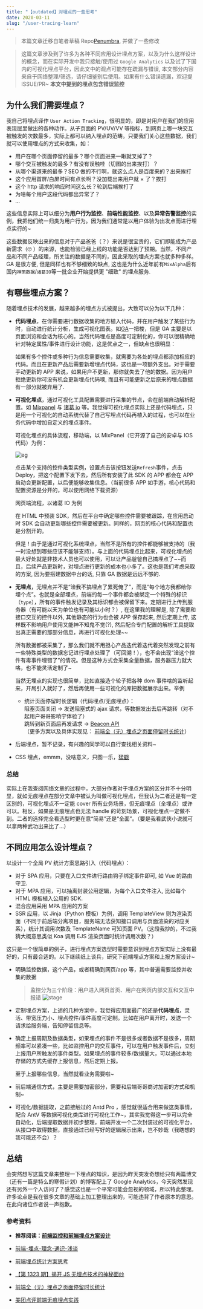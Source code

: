 ```yaml
---
title: "【outdated】对埋点的一些思考"
date: 2020-03-11
slug: "/user-tracing-learn"
---
```


> 本篇文章迁移自笔者草稿 Repo[Penumbra](https://github.com/linbudu599/Penumbra), 并做了一些修改

> 这篇文章涉及到了许多为各种不同应用设计埋点方案，以及为什么这样设计的概念，而在实际开发中我只接触/使用过 `Google Analytics` 以及试了下国内的可视化埋点平台，因此文中的观点可能存在疏漏与错误, 本文部分内容来自于网络整理/筛选，请仔细鉴别后使用。如果有什么错误遗漏，欢迎提 ISSUE/PR~
> **本文中提到的埋点包含错误监控**

## 为什么我们需要埋点？

我自己将埋点译作 `User Action Tracking`，很明显的，即是对用户在我们的应用表现层里做出的各种动作。从子页面的 PV/UV/VV 等指标，到网页上哪一块交互被触发的次数最多，实际上都可以纳入埋点的范畴。只要我们关心这些数据，我们就可以使用埋点的方式来收集，如：

- 用户在哪个页面停留的最多？哪个页面进来一瞅就叉掉了？
- 哪个交互被触发的最多？有没有误触哇（切图的出来挨打）？
- 从哪个渠道来的最多？SEO 做的不行啊，就这么点人是百度来的？出来挨打
- 这个应用首屏/白屏时间有点长啊？没加载出来用户就 × 了？挨打
- 这个 http 请求的响应时间这么长？轮到后端挨打了
- 为啥每个用户这段代码都出异常了？
- ...

这些信息实际上可以细分为**用户行为监控**、**前端性能监控**、以及**异常告警监控**的实例，我把他们统一归类为用户行为。因为我们通常是以用户体验为出发点而进行埋点实行的~

这些数据反映出来的信息对于产品爸爸（？）来说是很宝贵的，它们即能成为产品新需求（🙄 ）的来源，也能检验已经上线的功能是否达到了预期。当然，不同产品和不同产品经理，所关注的数据是不同的，因此采取的埋点方案也就多种多样。GA 是很方便, 但是同样也有不够细致的缺点, 这也是为什么近年前有`MixAlpha`后有国内`神策数据`/`诸葛IO`等一批企业开始提供更 "细致" 的埋点服务.

## 有哪些埋点方案？

随着埋点技术的发展，越来越多的埋点方式被提出，大致可以分为以下几种：

- **代码埋点**，在你需要进行数据收集的地方植入代码，并在用户触发了某些行为时，自动进行统计分析，生成可视化图表。如[GA](https://analytics.google.com)一把梭，但是 GA 主要是以页面浏览和会话为核心的。当然代码埋点是高度可定制化的，你可以很精确地针对特定属性/事件进行设计功能，这是优点之一，但缺点也很明显：

  如果有多个控件或多种行为信息需要收集，就需要为各处的埋点都添加相应的代码。而且在更新产品后需要新增埋点代码，这也是一项额外支出。对于需要手动更新的 APP 来说，如果用户不更新，那你就失去了他的数据。因为用户拒绝更新你可没有机会更新埋点代码噢, 而且有可能更新之后原来的埋点数据有一部分就被弃用了.

- **可视化埋点**，通过可视化工具配置需要进行采集的节点，会在前端自动解析配置。如 [Mixpanel](https://github.com/mixpanel) 与 [诸葛 io](https://demo.zhugeio.com) 等。我觉得可视化埋点实际上还是代码埋点，只是用一个可视化的自动系统代替了自己写埋点代码再植入的过程，也可以在业务代码中增加自定义的埋点事件。

  可视化埋点的具体流程，移动端，以 MixPanel（它开源了自己的安卓与 IOS 代码）为例：

  ![eg](https://img-blog.csdnimg.cn/20190114002031841.png?x-oss-process=image/watermark,type_ZmFuZ3poZW5naGVpdGk,shadow_10,text_aHR0cHM6Ly9ibG9nLmNzZG4ubmV0L2ZlaXNoYW5nYmVpaml4aW5n,size_16,color_FFFFFF,t_70)

  点击某个支持的控件类型实例，设置点击该按钮发送`Refresh`事件，点击 Deploy，把这个配置下发下去，然后所有安装了此 SDK 的 APP 都会在 APP 启动会更新配置，以后便能够收集信息。（当前很多 APP 如手游，核心代码和配置资源是分开的，可以使用网络下载资源）

  网页端流程，以诸葛 IO 为例

  在 HTML 中预装 SDK，然后在平台中确定哪些控件需要被跟踪，在应用启动时 SDK 会自动更新哪些控件需要被更新。同样的，网页的核心代码和配置也是分割开的。

  但是！由于是通过可视化系统埋点，当然不是所有的控件都能够被支持的（我一时没想到哪些应该不能够支持）。与上面的代码埋点比起来，可视化埋点的最大好处就是非技术人员也可以使用，可以让产品爸爸自己搞埋点了~~而且，后续产品更新时，对埋点进行更新的成本也小多了。这也是我们考虑采取的方案, 因为要搭建数据中台的话, 只靠 GA 数据是远远不够的.

* **无埋点**，无埋点并不是“淦我不搞埋点了累死俺了”，而是“每个地方我都给你埋个点”。也就是全部埋点，前端的每一个事件都会被绑定一个特殊的标识（`type`），所有的事件触发记录及其标识都会被保留下来。定期进行上传到服务器（有可能以天为单位也有可能以小时？）, 在这里我的理解是, 除了需要和接口交互的控件以外, 其他静态的行为也会被 APP 保存起来, 然后定期上传, 这样既不影响用户使用又能神不知鬼不觉(?), 然后配合专门配置的解析工具提取出真正需要的那部分信息，再进行可视化处理~~

  所有数据都被采集了，那么我们就不用担心产品迭代着迭代着突然发现之前有一些特殊类型的数据忘记进行埋点处理了（可回溯！），也不会出现“淦这个控件有毒事件埋错了”的情况。但是这种方式会采集全量数据，服务器压力就大咯，也不能灵活定制了~

  当然无埋点的实现也很简单，比如直接造个轮子把各种 dom 事件啥的监听起来，开局引入就好了，然后再使用一些可视化的库把数据展示出来。举例

  - 统计页面停留时长逻辑（代码埋点/无痕埋点）：  
    阻塞页面关闭 -> 发送阻塞式的 ajax 请求，等数据发出去后再跳转（对不起用户哥哥影响宁体验了）  
    跳转到新页面后再发请求 -> [Beacon API](https://developer.mozilla.org/zh-CN/docs/Web/API/Beacon_API)  
    （更多方案以及具体实现见： [前端全（无）埋点之页面停留时长统计](https://github.com/zuopf769/notebook/blob/master/fe/%E5%89%8D%E7%AB%AF%E5%85%A8%EF%BC%88%E6%97%A0%EF%BC%89%E5%9F%8B%E7%82%B9%E4%B9%8B%E9%A1%B5%E9%9D%A2%E5%81%9C%E7%95%99%E6%97%B6%E9%95%BF%E7%BB%9F%E8%AE%A1/README.md)）

* 后端埋点，暂不记录，有兴趣的同学可以自行查找相关资料~

* CSS 埋点，emmm，没啥意义，只图一乐，[猛戳](https://juejin.im/post/5a5ffe79f265da3e3f4cba8a)

### 总结

实际上在我查阅网络文章的过程中，大部分作者对于埋点方案的区分并不十分明显，就如无痕埋点在部分文章中被认为叫做可视化埋点，但我认为二者还是有一定区别的，可视化埋点不一定能 cover 所有业务场景，但无痕埋点（全埋点）或许可以。相反，如果是无痕埋点也无法 handle 的苛刻场景，可视化埋点一定做不到。二者的选择完全看选型时更在意“简易”还是“全面”。（要是我看武侠小说就可以拿两种武功出来比了...）

## 不同应用怎么设计埋点？

以设计一个全局 PV 统计方案思路引入（代码埋点）：

- 对于 SPA 应用，只要在入口文件进行路由钩子绑定事件即可, 如 Vue 的路由守卫.
- 对于 MPA 应用，可以抽离封装公用逻辑，为每个入口文件注入, 比如每个 HTML 模板植入公用的 SDK.
- 混合应用采用 MPA 应用的方案
- SSR 应用，以 Jinja（Python 模板）为例，调用 TemplateView 则为渲染页面（不同于前后端分离项目，服务端无法获知接口调用与页面渲染的对应关系），统计其调用次数及 TemplateName 可知页面 PV。（这段我抄的，不过我猜大概意思类似 Koa 调用 EJS 渲染页面时统计调用次数？）

这只是一个很简单的例子，进行埋点方案选型时需要意识到埋点方案实际上没有最好的，只有最合适的。以下继续纸上谈兵，研究下前端埋点方案和上报方案设计~

- 明确监控数据，这个产品，或者精确到网页/app 等，其中普遍需要监控并收集的数据

  > 监控分为三个阶段：用户进入网页首页、用户在网页内部交互和交互中报错
  > ![stage](https://user-gold-cdn.xitu.io/2018/8/2/164fa1642bb839ad?imageView2/0/w/1280/h/960/format/webp/ignore-error/1)

- 定制埋点方案，上述的几种方案中，我觉得应用面最广的还是**代码埋点**，灵活、带宽压力小、埋点控件/事件高度可定制。比如在用户离开时，发送一个请求给服务端，告知停留信息等。

- 确定上报周期及数据类型，如果埋点的事件不是很多或者数据不是很多，周期频率可以紧凑一些，比如监控用户的交互事件，可以在用户触发事件后，立刻上报用户所触发的事件类型。如果埋点的事件较多/数据量大，可以通过本地存储的方式先缓存上报信息，然后定期上报。

  至于上报哪些信息，当然就看业务需要啦~

- 前后端通信方式，主要是需要加密部分，需要和后端哥哥商讨加密的方式和机制~

- 可视化/数据提取，之前接触过的 Antd Pro ，感觉就很适合用来做这类事情，配合 AntV 等数据可视化类库进行可视化工作~，其实我觉得这一步可以完全自动化，后端提取数据并初步整理，前端开发一个二次封装过的可视化平台，从接口中取得数据，直接通过已经写好的逻辑展示出来，岂不妙哉（我瞎想的我可能还不会）？

## 总结

会突然想写这篇文章来整理一下埋点的知识，是因为昨天突发奇想给只有两篇博文（还有一篇是特么的寒假计划）的博客配上了 Google Analytics，今天突然发现还有另外一个人访问了？感觉这也是一个平常可能会忽视的领域，所以特此整理。许多论点是我在很多文章的基础上加工整理出来的，可能违背了作者原本的意思。在此向诸位作者说一声抱歉。

### 参考资料

- **推荐阅读：[前端监控和前端埋点方案设计](https://juejin.im/post/5b62d68df265da0f9d1a1cd6#heading-0)**

- [前端-埋点-理念-通识-浅谈](https://juejin.im/post/5d182a3bf265da1b667bf0be#heading-6)

- [前端埋点统计方案思考](https://juejin.im/post/5c178aaaf265da6147702108#heading-0)

- [【第 1323 期】揭开 JS 无埋点技术的神秘面纱](https://mp.weixin.qq.com/s/pGP5Oohcban0P1GAzPlAgg)

- [前端全（无）埋点之页面停留时长统计](https://github.com/zuopf769/notebook/blob/master/fe/%E5%89%8D%E7%AB%AF%E5%85%A8%EF%BC%88%E6%97%A0%EF%BC%89%E5%9F%8B%E7%82%B9%E4%B9%8B%E9%A1%B5%E9%9D%A2%E5%81%9C%E7%95%99%E6%97%B6%E9%95%BF%E7%BB%9F%E8%AE%A1/README.md)

- [美团点评前端无痕埋点实践](https://zhuanlan.zhihu.com/p/26211623)
